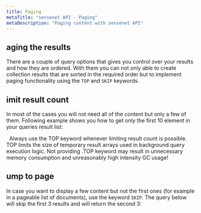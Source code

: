 ```yaml
---
title: Paging
metaTitle: "sensenet API - Paging"
metaDescription: "Paging content with sensenet API"
---
```


## aging the results

There are a couple of query options that gives you control over your results and how they are ordered. With them you can not only able to create collection results that are sorted in the required order but to implement paging functionality using the `TOP` and `SKIP` keywords.

## imit result count

In most of the cases you will not need all of the content but only a few of them. Following example shows you how to get only the first 10 element in your queries result list:

<tab category="querying" article="query-paging" example="top" />
&nbsp;
<note severity="error">
Always use the TOP keyword whenever limiting result count is possible. TOP limits the size of temporary result arrays used in background query execution logic. Not providing .TOP keyword may result in unnecessary memory consumption and unreasonably high intensity GC usage!
</note>

## ump to page

In case you want to display a few content but not the first ones (for example in a pageable list of documents), use the keyword `SKIP`. The query below will skip the first 3 results and will return the second 3:

<tab category="querying" article="query-paging" example="skip-and-top" />
